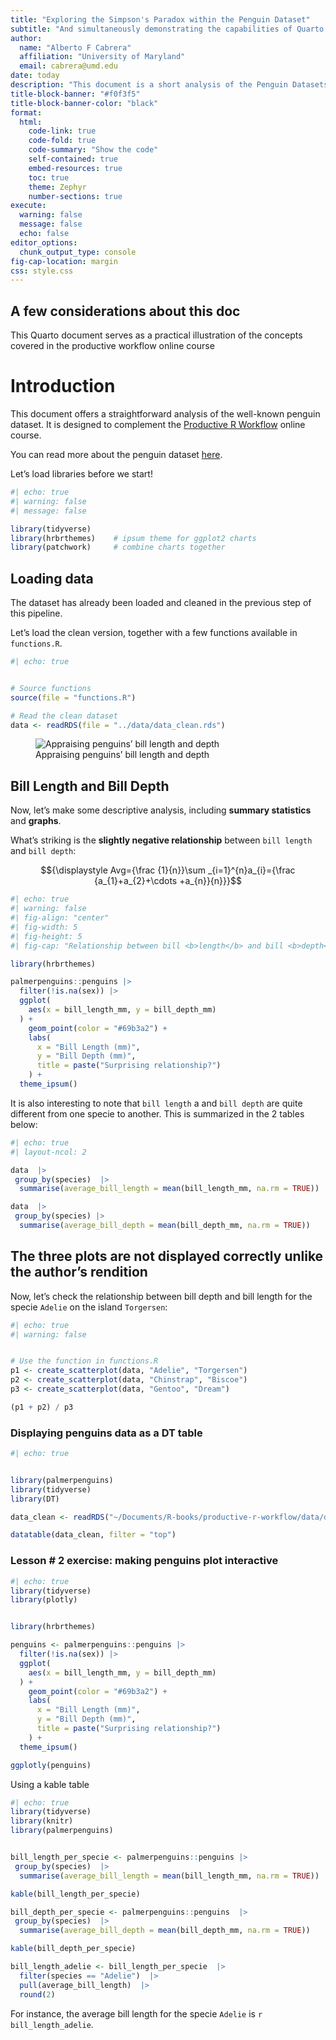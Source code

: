 ```yaml
---
title: "Exploring the Simpson's Paradox within the Penguin Dataset"
subtitle: "And simultaneously demonstrating the capabilities of Quarto."
author: 
  name: "Alberto F Cabrera"
  affiliation: "University of Maryland"
  email: cabrera@umd.edu
date: today
description: "This document is a short analysis of the Penguin Datasets. It explores the relationship between bill length and bill depth and show how important it is to consider group effects."
title-block-banner: "#f0f3f5"
title-block-banner-color: "black"
format:
  html:
    code-link: true
    code-fold: true
    code-summary: "Show the code"
    self-contained: true
    embed-resources: true
    toc: true
    theme: Zephyr
    number-sections: true
execute: 
  warning: false
  message: false
  echo: false
editor_options: 
  chunk_output_type: console
fig-cap-location: margin
css: style.css
---
```


::: callout-caution
## A few considerations about this doc

This Quarto document serves as a practical illustration of the concepts covered in the productive workflow online course
:::

# Introduction

This document offers a straightforward analysis of the well-known penguin dataset. It is designed to complement the [Productive R Workflow](https://www.productive-r-workflow.com) online course.

You can read more about the penguin dataset [here](https://allisonhorst.github.io/palmerpenguins/).

Let's load libraries before we start!

```r
#| echo: true
#| warning: false
#| message: false

library(tidyverse)
library(hrbrthemes)    # ipsum theme for ggplot2 charts
library(patchwork)     # combine charts together
```

## Loading data

The dataset has already been loaded and cleaned in the previous step of this pipeline.

Let's load the clean version, together with a few functions available in `functions.R`.

```r
#| echo: true


# Source functions
source(file = "functions.R")

# Read the clean dataset
data <- readRDS(file = "../data/data_clean.rds")


```

![Appraising penguins' bill length and depth](images/culmen_depth.png){fig-align="center"}

## Bill Length and Bill Depth

Now, let's make some descriptive analysis, including <b>summary statistics</b> and <b>graphs</b>.

What's striking is the <b>slightly negative relationship</b> between `bill length` and `bill depth`:

$${\displaystyle Avg={\frac {1}{n}}\sum _{i=1}^{n}a_{i}={\frac {a_{1}+a_{2}+\cdots +a_{n}}{n}}}$$

```r
#| echo: true
#| warning: false
#| fig-align: "center"
#| fig-width: 5
#| fig-height: 5
#| fig-cap: "Relationship between bill <b>length</b> and bill <b>depth</b>. <b>All</b> data points included."

library(hrbrthemes)

palmerpenguins::penguins |> 
  filter(!is.na(sex)) |> 
  ggplot(
    aes(x = bill_length_mm, y = bill_depth_mm)
  ) +
    geom_point(color = "#69b3a2") +
    labs(
      x = "Bill Length (mm)",
      y = "Bill Depth (mm)",
      title = paste("Surprising relationship?")
    ) + 
  theme_ipsum()


```

It is also interesting to note that `bill length` a and `bill depth` are quite different from one specie to another. This is summarized in the 2 tables below:

```r
#| echo: true
#| layout-ncol: 2

data  |> 
 group_by(species)  |>  
  summarise(average_bill_length = mean(bill_length_mm, na.rm = TRUE))

data  |> 
 group_by(species) |> 
  summarise(average_bill_depth = mean(bill_depth_mm, na.rm = TRUE))
```

::: callout-warning
## The three plots are not displayed correctly unlike the author's rendition
:::

Now, let's check the relationship between bill depth and bill length for the specie `Adelie` on the island `Torgersen`:

```r
#| echo: true
#| warning: false


# Use the function in functions.R
p1 <- create_scatterplot(data, "Adelie", "Torgersen")
p2 <- create_scatterplot(data, "Chinstrap", "Biscoe")
p3 <- create_scatterplot(data, "Gentoo", "Dream")

(p1 + p2) / p3


```

### Displaying penguins data as a DT table

```r
#| echo: true


library(palmerpenguins)
library(tidyverse)
library(DT)

data_clean <- readRDS("~/Documents/R-books/productive-r-workflow/data/data_clean.rds")

datatable(data_clean, filter = "top")


```

### 

::: callout-note
### Lesson \# 2 exercise:  making penguins plot interactive
:::

```r
#| echo: true
library(tidyverse)
library(plotly)


library(hrbrthemes)

penguins <- palmerpenguins::penguins |> 
  filter(!is.na(sex)) |> 
  ggplot(
    aes(x = bill_length_mm, y = bill_depth_mm)
  ) +
    geom_point(color = "#69b3a2") +
    labs(
      x = "Bill Length (mm)",
      y = "Bill Depth (mm)",
      title = paste("Surprising relationship?")
    ) + 
  theme_ipsum()

ggplotly(penguins)


```

Using a kable table

```r
#| echo: true
library(tidyverse)
library(knitr)
library(palmerpenguins)


bill_length_per_specie <- palmerpenguins::penguins |> 
 group_by(species)  |>  
  summarise(average_bill_length = mean(bill_length_mm, na.rm = TRUE))

kable(bill_length_per_specie)

bill_depth_per_specie <- palmerpenguins::penguins  |> 
 group_by(species)  |>  
  summarise(average_bill_depth = mean(bill_depth_mm, na.rm = TRUE))

kable(bill_depth_per_specie)

bill_length_adelie <- bill_length_per_specie  |> 
  filter(species == "Adelie")  |> 
  pull(average_bill_length)  |> 
  round(2)


```

For instance, the average bill length for the specie `Adelie` is `r bill_length_adelie`.
